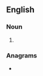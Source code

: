==English==

===Noun===
{{head|en|noun plural form}}

# {{plural of|adage|lang=en}}

===Anagrams===
* {{anagrams|en|a=aadegs|Gadeas}}